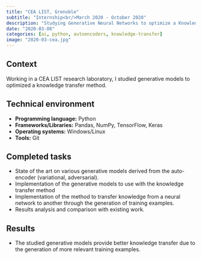 ```yaml
---
title: "CEA LIST, Grenoble"
subtitle: "Internship<br/>March 2020 - October 2020"
description: "Studying Generative Neural Networks to optimize a Knowledge Transfer Method"
date: "2020-03-08"
categories: [ai, python, autoencoders, knowledge-transfer]
image: "2020-03-cea.jpg"
---
```


## Context

Working in a CEA LIST research laboratory, I studied generative models to optimized a knowledge transfer method.

## Technical environment

+ **Programming language:** Python
+ **Frameworks/Libraries:** Pandas, NumPy, TensorFlow, Keras
+ **Operating systems:** Windows/Linux
+ **Tools:** Git

## Completed tasks

+ State of the art on various generative models derived from the auto-encoder (variational, adversarial).
+ Implementation of the generative models to use with the knowledge transfer method
+ Implementation of the method to transfer knowledge from a neural network to another through the generation of training examples.
+ Results analysis and comparison with existing work.

## Results

+ The studied generative models provide better knowledge transfer due to the generation of more relevant training examples.

